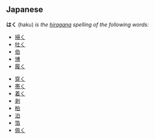==Japanese==
'''はく''' (haku) ''is the [[hiragana]] spelling of the following words:''
* [[掃く]]
* [[吐く]]
* [[伯]]
* [[博]]
* [[履く]]
<!-- less common words -->
* [[穿く]]
* [[帯く]]
* [[着く]]
* [[剥]]
* [[柏]]
* [[泊]]
* [[箔]]
* [[佩く]]